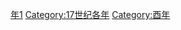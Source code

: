 {{Catnav|頁面分類|历史|歷史時代|年|17世纪各年}}
{{Commons category|1621}}

[[Category:1620年代|年1]]
[[Category:17世纪各年|Category:17世纪各年]]
[[Category:酉年|Category:酉年]]